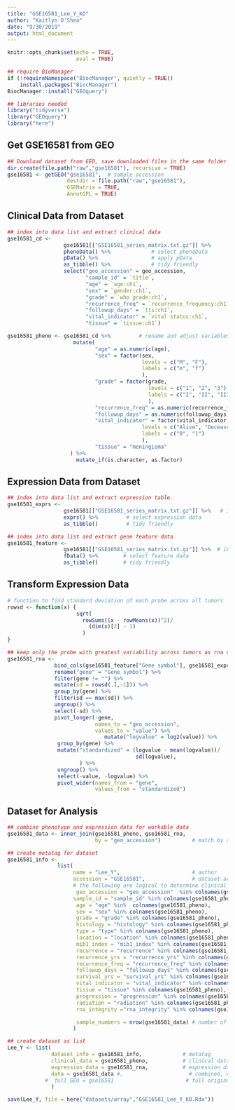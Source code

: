 ```yaml
---
title: "GSE16581_Lee_Y_KO"
author: "Kaitlyn O'Shea"
date: "9/30/2019"
output: html_document
---
```



```r
knitr::opts_chunk$set(echo = TRUE,
                      eval = TRUE)
```

```r
## require BioManager
if (!requireNamespace("BiocManager", quietly = TRUE))
    install.packages("BiocManager")
BiocManager::install("GEOquery") 
```

```r
## libraries needed
library("tidyverse")
library("GEOquery")
library("here")
```

## Get GSE16581 from GEO
```r
## Download dataset from GEO, save downloaded files in the same folder as this .Rmd file.
dir.create(file.path("raw","gse16581"), recursive = TRUE)
gse16581 <- getGEO("gse16581",  # sample accession 
                   destdir = file.path("raw","gse16581"),
                   GSEMatrix = TRUE,
                   AnnotGPL = TRUE)
```

## Clinical Data from Dataset
```r
## index into data list and extract clinical data
gse16581_cd <-
                  gse16581[["GSE16581_series_matrix.txt.gz"]] %>%           # index into list 
                  phenoData() %>%             # select phenoData
                  pData() %>%                 # apply pData
                  as_tibble() %>%             # tidy friendly
                  select("geo_accession" = geo_accession, 
                         "sample_id" = `title`,
                         "age" = `age:ch1`,
                         "sex" = `gender:ch1`,
                         "grade" = `who grade:ch1`,
                         "recurrence_freq" = `recurrence_frequency:ch1`,
                         "followup_days" = `tts:ch1`,
                         "vital_indicator" = `vital status:ch1`,
                         "tissue" = `tissue:ch1`)

gse16581_pheno <- gse16581_cd %>%         # rename and adjust variables
                     mutate(
                            "age" = as.numeric(age),
                            "sex" = factor(sex, 
                                           levels = c("M", "F"), 
                                           labels = c("m", "f")
                                           ),                               
                            "grade" = factor(grade, 
                                             levels = c("1", "2", "3"), 
                                             labels = c("I", "II", "III")
                                             ),
                            "recurrence_freq" = as.numeric(recurrence_freq),
                            "followup_days" = as.numeric(followup_days),
                            "vital_indicator" = factor(vital_indicator, 
                                           levels = c("Alive", "Deceased"), 
                                           labels = c("0", "1")
                                           ),
                            "tissue" = "meningioma"
                    ) %>%
                      mutate_if(is.character, as.factor)
```

## Expression Data from Dataset
```r
## index into data list and extract expression table.
gse16581_exprs <- 
                  gse16581[["GSE16581_series_matrix.txt.gz"]] %>%   # index into list 
                  exprs() %>%         # select expression data
                  as_tibble()         # tidy friendly

## index into data list and extract gene feature data
gse16581_feature <- 
                  gse16581[["GSE16581_series_matrix.txt.gz"]] %>%  # index into list 
                  fData() %>%        # select feature data
                  as_tibble()        # tidy friendly
```

## Transform Expression Data
``` r
# function to find standard deviation of each probe across all tumors
rowsd <- function(x) {
                      sqrt(
                        rowSums((x - rowMeans(x))^2)/
                          (dim(x)[2] - 1)
                        )
}

## keep only the probe with greatest variability across tumors as rna variable and gene names
gse16581_rna <-
               bind_cols(gse16581_feature["Gene symbol"], gse16581_exprs) %>% # add gene name to expression data
               rename("gene" = "Gene symbol") %>%                             # rename name variable as 'gene' 
               filter(gene != "") %>%                                         # keep only data for named genes
               mutate(sd = rowsd(.[,-1])) %>%                                 # calculate sd for each probe, index out gene name
               group_by(gene) %>%                                             # group probes by gene
               filter(sd == max(sd)) %>%                                      # keep the probe with the max variation for each gene
               ungroup() %>%                                                  # ungroup by genes 
               select(-sd) %>%                                                # select all but sd column
               pivot_longer(-gene,                                            # do not group by gene 
                            names_to = "geo_accession",                       # 'key' via gather
                            values_to = "value") %>%                          
                               mutate("logvalue" = log2(value)) %>%           # log2 transform expression for variance stabilization 
                group_by(gene) %>%                                             # standardize for cross data set comparison
                mutate("standardized" = (logvalue - mean(logvalue))/           # center at mean for gene 
                                         sd(logvalue),                         # scale by sd for gene
                       ) %>%
                ungroup() %>%                                                  # ungroup by genes 
                select(-value, -logvalue) %>%                                  # select all but sd column
                pivot_wider(names_from = "gene",                               # final format genes as rows
                            values_from = "standardized")                      # final format expression across accession as columns    

```

## Dataset for Analysis
```r
## combine phenotype and expression data for workable data
gse16581_data <- inner_join(gse16581_pheno, gse16581_rna, 
                            by = "geo_accession")          # match by accession

## create metatag for dataset
gse16581_info <-  
                list(
                     name = "Lee_Y",                       # author
                     accession = "GSE16581",               # dataset accession 
                     # the following are logical to determine clinical data available for dataset
                      geo_accession = "geo_accession"  %in% colnames(gse16581_pheno),
                     sample_id = "sample_id" %in% colnames(gse16581_pheno),
                      age = "age" %in%  colnames(gse16581_pheno),
                      sex = "sex" %in% colnames(gse16581_pheno),
                      grade = "grade" %in% colnames(gse16581_pheno),
                      histology = "histology" %in% colnames(gse16581_pheno),
                      type = "type" %in% colnames(gse16581_pheno),
                      location = "location" %in% colnames(gse16581_pheno),
                      mib1_index = "mib1_index" %in% colnames(gse16581_pheno),
                      recurrence = "recurrence" %in% colnames(gse16581_pheno),
                      recurrence_yrs = "recurrence_yrs" %in% colnames(gse16581_pheno),
                      recurrence_freq = "recurrence_freq" %in% colnames(gse16581_pheno),
                      followup_days = "followup_days" %in% colnames(gse16581_pheno),
                      survival_yrs = "survival_yrs" %in% colnames(gse16581_pheno),
                      vital_indicator = "vital_indicator" %in% colnames(gse16581_pheno),
                      tissue = "tissue" %in% colnames(gse16581_pheno),
                      progression = "progression" %in% colnames(gse16581_pheno),
                      radiation = "radiation" %in% colnames(gse16581_pheno),
                      rna_integrity ="rna_integrity" %in% colnames(gse16581_pheno),

                      sample_numbers = nrow(gse16581_data) # number of samples
                     )

## create dataset as list 
Lee_Y <- list(
              dataset_info = gse16581_info,             # metatag
              clinical_data = gse16581_pheno,           # clinical data
              expression_data = gse16581_rna,           # expression data
              data = gse16581_data #,                     # combined, workable data
            #  full_GEO = gse16581                       # full original download from GEO
              )
```

```r
save(Lee_Y, file = here("datasets/array","GSE16581_Lee_Y_KO.Rda"))
```
